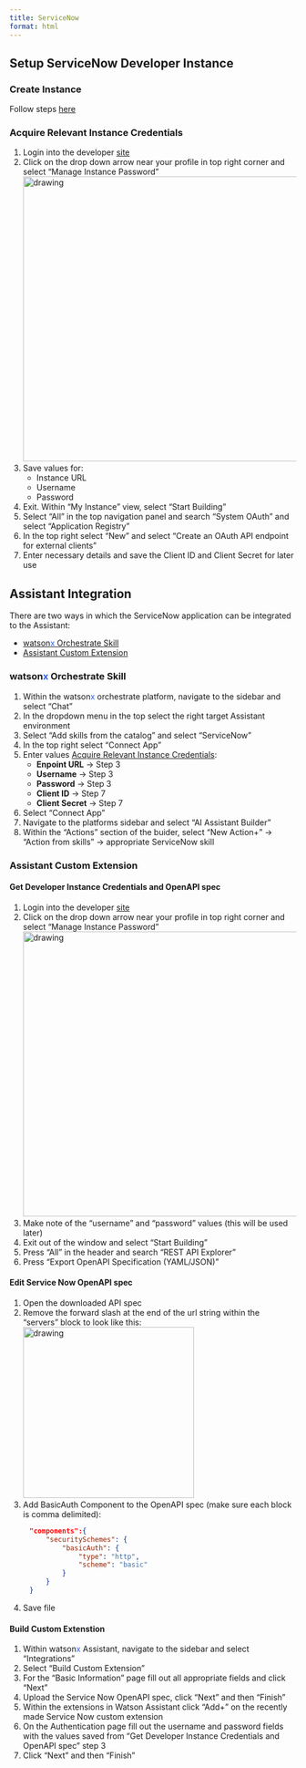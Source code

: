 ```yaml
---
title: ServiceNow
format: html
---
```


## Setup ServiceNow Developer Instance
<div style={{ borderBottom: '1px solid #000', marginTop: '20px', marginBottom: '20px' }}></div>

### Create Instance
Follow steps [here](https://developer.servicenow.com/dev.do#!/learn/learning-plans/tokyo/new_to_servicenow/app_store_learnv2_buildmyfirstapp_tokyo_personal_developer_instances)

### Acquire Relevant Instance Credentials
1. Login into the developer [site](https://developer.servicenow.com/dev.do)
2. Click on the drop down arrow near your profile in top right corner and select "Manage Instance Password"
    <img src="https://zenhub.ibm.com/images/64b6ea16cb0d621557d315d9/58004866-1119-4ce4-8b8e-f2b00b25ba1b" alt="drawing" width="500"/>
3. Save values for:
    * Instance URL
    * Username
    * Password
4. Exit. Within "My Instance" view, select "Start Building"
5. Select "All" in the top navigation panel and search "System OAuth" and select "Application Registry"
6. In the top right select "New" and select "Create an OAuth API endpoint for external clients"
7. Enter necessary details and save the Client ID and Client Secret for later use


## Assistant Integration
<div style={{ borderBottom: '1px solid #000', marginTop: '20px', marginBottom: '20px' }}></div>
There are two ways in which the ServiceNow application can be integrated to the Assistant:

* [watson<span style="color:#2c62f5;">x</span> Orchestrate Skill](#watson<span style="color:#2c62f5;">x</span>-orchestrate-skill)
* [Assistant Custom Extension](#assistant-custom-extension)

### watson<span style="color:#2c62f5;">x</span> Orchestrate Skill
1. Within the watson<span style="color:#2c62f5;">x</span> orchestrate platform,  navigate to the sidebar and select "Chat"
2. In the dropdown menu in the top select the right target Assistant environment
3. Select "Add skills from the catalog" and select "ServiceNow"
4. In the top right select "Connect App"
5. Enter values [Acquire Relevant Instance Credentials](#acquire-relevant-instance-credentials):
    * **Enpoint URL** -> Step 3
    * **Username** -> Step 3
    * **Password** -> Step 3
    * **Client ID** -> Step 7
    * **Client Secret** -> Step 7
6. Select "Connect App"
7. Navigate to the platforms sidebar and select "AI Assistant Builder"
8. Within the "Actions" section of the buider, select "New Action+" -> "Action from skills" -> appropriate ServiceNow skill

### Assistant Custom Extension

#### **Get Developer Instance Credentials and OpenAPI spec**

1. Login into the developer [site](https://developer.servicenow.com/dev.do)
2. Click on the drop down arrow near your profile in top right corner and select "Manage Instance Password"
    <img src="https://zenhub.ibm.com/images/64b6ea16cb0d621557d315d9/58004866-1119-4ce4-8b8e-f2b00b25ba1b" alt="drawing" width="500"/>
3. Make note of the "username" and "password" values (this will be used later)
4. Exit out of the window and select "Start Building"
5. Press "All" in the header and search "REST API Explorer"
6. Press "Export OpenAPI Specification (YAML/JSON)"

#### **Edit Service Now OpenAPI spec**
1. Open the downloaded API spec
2. Remove the forward slash at the end of the url string within the "servers" block to look like this:
     <img src="https://zenhub.ibm.com/images/64b6ea16cb0d621557d315d9/32a80241-3fa6-4659-9fb2-9faaf71f4f04" alt="drawing" width="300"/>
3. Add BasicAuth Component to the OpenAPI spec (make sure each block is comma delimited):

<div style="margin-left: 35px;">
```json
"components":{
    "securitySchemes": {
        "basicAuth": {
            "type": "http",
            "scheme": "basic"
        }
    }
}
```
</div>
4. Save file

#### **Build Custom Extenstion**
1. Within watson<span style="color:#2c62f5;">x</span> Assistant, navigate to the sidebar and select "Integrations"
2. Select "Build Custom Extension"
3. For the "Basic Information" page fill out all appropriate fields and click "Next"
4. Upload the Service Now OpenAPI spec, click "Next" and then "Finish"
5. Within the extensions in Watson Assistant click "Add+" on the recently made Service Now custom extension
6. On the Authentication page fill out the username and password fields with the values saved from "Get Developer Instance Credentials and OpenAPI spec" step 3
7. Click "Next" and then "Finish"
